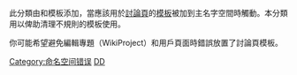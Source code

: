 {{polluted category}}
{{Wikipedia category|hidden=yes}}
{{empty category}}
此分類由{{tl|check talk}}和{{tl|check talk wp}}模板添加，當應該用於[[Wikipedia:討論頁|討論頁]]的[[Wikipedia:模板|模板]]被加到主名字空間時觸動。本分類用以俾助清理不規則的模板使用。

你可能希望避免編輯專題（WikiProject）和用戶頁面時錯誤放置了討論頁模板。

[[Category:命名空间错误|Category:命名空间错误]]
[[Category:维基百科条目清理‎|DD]]